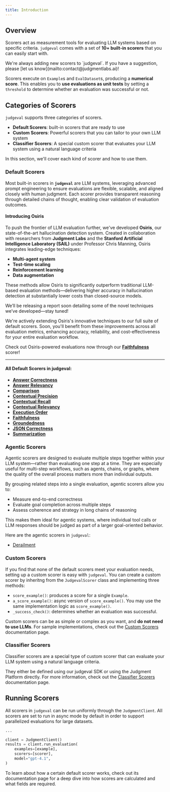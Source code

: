 ```yaml
---
title: Introduction
---
```


## Overview

Scorers act as measurement tools for evaluating LLM systems based on specific criteria. 
`judgeval` comes with a set of **10+ built-in scorers** that you can easily start with.

<Tip>
We're always adding new scorers to `judgeval`. If you have a suggestion, please [let us know](mailto:contact@judgmentlabs.ai)!
</Tip>

Scorers execute on `Example`s and `EvalDataset`s, producing a **numerical score**. 
This enables you to **use evaluations as unit tests** by setting a `threshold` to determine whether an evaluation was successful or not. 

## Categories of Scorers
`judgeval` supports three categories of scorers. 
- **Default Scorers**: built-in scorers that are ready to use
- **Custom Scorers**: Powerful scorers that you can tailor to your own LLM system
- **Classifier Scorers**: A special custom scorer that evaluates your LLM system using a natural language criteria

In this section, we'll cover each kind of scorer and how to use them.

### Default Scorers

Most built-in scorers in **`judgeval`** are LLM systems, leveraging advanced prompt engineering to ensure evaluations are flexible, scalable, and aligned closely with human judgment. Each scorer provides transparent reasoning through detailed chains of thought, enabling clear validation of evaluation outcomes.

#### Introducing Osiris

To push the frontier of LLM evaluation further, we've developed **Osiris**, our state-of-the-art hallucination detection system. Created in collaboration with researchers from **Judgment Labs** and the **Stanford Artificial Intelligence Laboratory (SAIL)** under Professor Chris Manning, Osiris integrates leading-edge techniques:

- **Multi-agent system**
- **Test-time scaling**
- **Reinforcement learning**
- **Data augmentation**

These methods allow Osiris to significantly outperform traditional LLM-based evaluation methods—delivering higher accuracy in hallucination detection at substantially lower costs than closed-source models.

We’ll be releasing a report soon detailing some of the novel techniques we’ve developed—stay tuned!

We're actively extending Osiris's innovative techniques to our full suite of default scorers. Soon, you'll benefit from these improvements across all evaluation metrics, enhancing accuracy, reliability, and cost-effectiveness for your entire evaluation workflow.

Check out Osiris-powered evaluations now through our [**Faithfulness**](#) scorer!

---

#### All Default Scorers in judgeval:

- [**Answer Correctness**](#)
- [**Answer Relevancy**](#)
- [**Comparison**](#)
- [**Contextual Precision**](#)
- [**Contextual Recall**](#)
- [**Contextual Relevancy**](#)
- [**Execution Order**](#)
- [**Faithfulness**](#)
- [**Groundedness**](#)
- [**JSON Correctness**](#)
- [**Summarization**](#)

### Agentic Scorers

Agentic scorers are designed to evaluate multiple steps together within your LLM system—rather than evaluating one step at a time. They are especially useful for multi-step workflows, such as agents, chains, or graphs, where the quality of the overall process matters more than individual outputs.

By grouping related steps into a single evaluation, agentic scorers allow you to:
- Measure end-to-end correctness
- Evaluate goal completion across multiple steps
- Assess coherence and strategy in long chains of reasoning

This makes them ideal for agentic systems, where individual tool calls or LLM responses should be judged as part of a larger goal-oriented behavior.

Here are the agentic scorers in `judgeval`:
- [Derailment](/evaluation/scorers/agent/derailment)

### Custom Scorers

If you find that none of the default scorers meet your evaluation needs, setting up a custom scorer is easy with `judgeval`.
You can create a custom scorer by inheritng from the `JudgevalScorer` class and implementing three methods:
- `score_example()`: produces a score for a single `Example`.
- `a_score_example()`: async version of `score_example()`. You may use the same implementation logic as `score_example()`.
- `_success_check()`: determines whether an evaluation was successful.

Custom scorers can be as simple or complex as you want, and **do not need to use LLMs**. 
For sample implementations, check out the [Custom Scorers](/evaluation/scorers/custom_scorers) documentation page.


### Classifier Scorers

Classifier scorers are a special type of custom scorer that can evaluate your LLM system using a natural language criteria. 

They either be defined using our judgeval SDK or using the Judgment Platform directly. For more information, check out the [Classifier Scorers](/evaluation/scorers/classifier_scorer) documentation page.

## Running Scorers

All scorers in `judgeval` can be run uniformly through the `JudgmentClient`. All scorers are set to run in async mode by default in order to support parallelized evaluations for large datasets.

```python run_scorer.py
...

client = JudgmentClient()
results = client.run_evaluation(
    examples=[example],
    scorers=[scorer],
    model="gpt-4.1",
)
```

<Tip>  
To learn about how a certain default scorer works, check out its documentation page for a deep dive into how scores are calculated and what fields are required.
</Tip>
